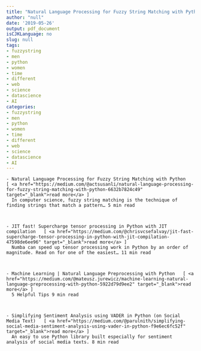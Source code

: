 ```yaml
---
title: "Natural Language Processing for Fuzzy String Matching with Python"
author: "null"
date: '2019-05-26'
output: pdf_document
isCJKLanguage: no
slug: null
tags:
- fuzzystring
- men
- python
- women
- time
- different
- web
- science
- datascience
- AI
categories:
- fuzzystring
- men
- python
- women
- time
- different
- web
- science
- datascience
- AI
---
```

    - Natural Language Processing for Fuzzy String Matching with Python   [ <a href="https://medium.com/@actsusanli/natural-language-processing-for-fuzzy-string-matching-with-python-6632b7824c49" target="_blank">read more</a> ] 
      In computer science, fuzzy string matching is the technique of finding strings that match a pattern… 5 min read 


    
    - JIT fast! Supercharge tensor processing in Python with JIT compilation   [ <a href="https://medium.com/@chrisvcsefalvay/jit-fast-supercharge-tensor-processing-in-python-with-jit-compilation-47598de6ee96" target="_blank">read more</a> ] 
      Numba can speed up tensor processing work in Python by an order of magnitude. Read on for one of the easiest… 11 min read 


    
    - Machine Learning | Natural Language Preprocessing with Python   [ <a href="https://medium.com/@mateusz.jurewicz/machine-learning-natural-language-preprocessing-with-python-5922d79d9ee2" target="_blank">read more</a> ] 
      5 Helpful Tips 9 min read 


    
    - Simplifying Sentiment Analysis using VADER in Python (on Social Media Text)   [ <a href="https://medium.com/@parulnith/simplifying-social-media-sentiment-analysis-using-vader-in-python-f9e6ec6fc52f" target="_blank">read more</a> ] 
      An easy to use Python library built especially for sentiment analysis of social media texts. 8 min read 


    